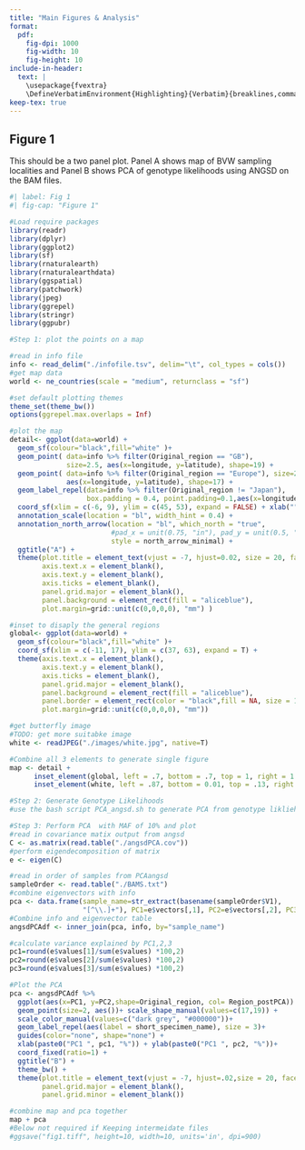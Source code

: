 ```yaml
---
title: "Main Figures & Analysis"
format:
  pdf:
    fig-dpi: 1000
    fig-width: 10
    fig-height: 10
include-in-header: 
  text: |
    \usepackage{fvextra}
    \DefineVerbatimEnvironment{Highlighting}{Verbatim}{breaklines,commandchars=\\\{\}}
keep-tex: true
---
```



## Figure 1

This should be a two panel plot. Panel A shows map of BVW sampling localities and Panel B shows PCA of genotype likelihoods using ANGSD on the BAM files.

```r
#| label: Fig 1
#| fig-cap: "Figure 1"

#Load require packages
library(readr)
library(dplyr)
library(ggplot2)
library(sf)
library(rnaturalearth)
library(rnaturalearthdata)
library(ggspatial)
library(patchwork)
library(jpeg)
library(ggrepel)
library(stringr)
library(ggpubr)

#Step 1: plot the points on a map

#read in info file
info <- read_delim("./infofile.tsv", delim="\t", col_types = cols())
#get map data
world <- ne_countries(scale = "medium", returnclass = "sf")

#set default plotting themes
theme_set(theme_bw())
options(ggrepel.max.overlaps = Inf)

#plot the map
detail<- ggplot(data=world) +
  geom_sf(colour="black",fill="white" )+
  geom_point( data=info %>% filter(Original_region == "GB"), 
              size=2.5, aes(x=longitude, y=latitude), shape=19) + 
  geom_point( data=info %>% filter(Original_region == "Europe"), size=2.5, 
              aes(x=longitude, y=latitude), shape=17) + 
  geom_label_repel(data=info %>% filter(Original_region != "Japan"), 
                   box.padding = 0.4, point.padding=0.1,aes(x=longitude, y=latitude, label = short_specimen_name), size = 3)+
  coord_sf(xlim = c(-6, 9), ylim = c(45, 53), expand = FALSE) + xlab("") + ylab("") + 
  annotation_scale(location = "bl", width_hint = 0.4) +
  annotation_north_arrow(location = "bl", which_north = "true", 
                         #pad_x = unit(0.75, "in"), pad_y = unit(0.5, "in"),
                         style = north_arrow_minimal) +
  ggtitle("A") + 
  theme(plot.title = element_text(vjust = -7, hjust=0.02, size = 20, face = "bold"),
        axis.text.x = element_blank(),
        axis.text.y = element_blank(),
        axis.ticks = element_blank(),
        panel.grid.major = element_blank(),
        panel.background = element_rect(fill = "aliceblue"),
        plot.margin=grid::unit(c(0,0,0,0), "mm") )

#inset to disaply the general regions
global<- ggplot(data=world) +
  geom_sf(colour="black",fill="white" )+
  coord_sf(xlim = c(-11, 17), ylim = c(37, 63), expand = T) + 
  theme(axis.text.x = element_blank(),
        axis.text.y = element_blank(),
        axis.ticks = element_blank(),
        panel.grid.major = element_blank(),
        panel.background = element_rect(fill = "aliceblue"), 
        panel.border = element_rect(color = "black",fill = NA, size = 1),
        plot.margin=grid::unit(c(0,0,0,0), "mm"))

#get butterfly image
#TODO: get more suitabke image
white <- readJPEG("./images/white.jpg", native=T)

#Combine all 3 elements to generate single figure
map <- detail + 
      inset_element(global, left = .7, bottom = .7, top = 1, right = 1.1) + 
      inset_element(white, left = .87, bottom = 0.01, top = .13, right = .99)

#Step 2: Generate Genotype Likelihoods 
#use the bash script PCA_angsd.sh to generate PCA from genotype likliehoods

#Step 3: Perform PCA  with MAF of 10% and plot
#read in covariance matix output from angsd
C <- as.matrix(read.table("./angsdPCA.cov"))
#perform eigendecomposition of matrix
e <- eigen(C)

#read in order of samples from PCAangsd
sampleOrder <- read.table("./BAMS.txt")
#combine eigenvectors with info
pca <- data.frame(sample_name=str_extract(basename(sampleOrder$V1),  
                  "[^\\.]+"), PC1=e$vectors[,1], PC2=e$vectors[,2], PC3=e$vectors[,3])
#Combine info and eigenvector table
angsdPCAdf <- inner_join(pca, info, by="sample_name")

#calculate variance explained by PC1,2,3
pc1=round(e$values[1]/sum(e$values) *100,2)
pc2=round(e$values[2]/sum(e$values) *100,2)
pc3=round(e$values[3]/sum(e$values) *100,2)

#Plot the PCA
pca <- angsdPCAdf %>%
  ggplot(aes(x=PC1, y=PC2,shape=Original_region, col= Region_postPCA)) +
  geom_point(size=2, aes())+ scale_shape_manual(values=c(17,19)) +
  scale_color_manual(values=c("dark grey", "#000000"))+
  geom_label_repel(aes(label = short_specimen_name), size = 3)+
  guides(color="none", shape="none") +
  xlab(paste0("PC1 ", pc1, "%")) + ylab(paste0("PC1 ", pc2, "%"))+
  coord_fixed(ratio=1) + 
  ggtitle("B") + 
  theme_bw() + 
  theme(plot.title = element_text(vjust = -7, hjust=.02,size = 20, face = "bold" ),
        panel.grid.major = element_blank(), 
        panel.grid.minor = element_blank())

#combine map and pca together
map + pca
#Below not required if Keeping intermeidate files
#ggsave("fig1.tiff", height=10, width=10, units='in', dpi=900)

```


